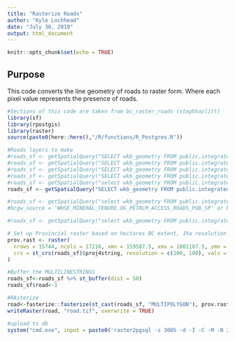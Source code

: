 ```yaml
---
title: "Rasterize Roads"
author: "Kyle Lochhead"
date: "July 30, 2019"
output: html_document
---
```


<!-- # Copyright 2018 Province of British Columbia
# 
# Licensed under the Apache License, Version 2.0 (the "License");
# you may not use this file except in compliance with the License.
# You may obtain a copy of the License at
# 
# http://www.apache.org/licenses/LICENSE-2.0
# 
# Unless required by applicable law or agreed to in writing, software distributed under the License is distributed on an "AS IS" BASIS,
# WITHOUT WARRANTIES OR CONDITIONS OF ANY KIND, either express or implied.
# See the License for the specific language governing permissions and limitations under the License.-->

```r
knitr::opts_chunk$set(echo = TRUE)
```

## Purpose

This code converts the line geometry of roads to raster form. Where each pixel value represents the presence of roads.

```r
#Sections of this code are taken from bc_raster_roads (stephhazlitt)
library(sf)
library(rpostgis)
library(raster)
source(paste0(here::here(),"/R/functions/R_Postgres.R"))

#Roads layers to make
#roads_sf <- getSpatialQuery("SELECT wkb_geometry FROM public.integrated_roads where road_surface = 'paved' and (road_class <> 'water' or road_class <> 'pedestrian');")
#roads_sf <- getSpatialQuery("SELECT wkb_geometry FROM public.integrated_roads where road_surface = 'loose' and (road_class <> 'proposed');")
#roads_sf <- getSpatialQuery("SELECT wkb_geometry FROM public.integrated_roads where (road_surface = 'rough' or road_surface = 'seasonal') and (road_class <> 'proposed');")
#roads_sf <- getSpatialQuery("SELECT wkb_geometry FROM public.integrated_roads where (road_surface = 'unknown') and (road_class <> 'proposed');")
#roads_sf <- getSpatialQuery("select wkb_geometry FROM public.integrated_roads where bcgw_source = 'WHSE_BASEMAPPING.TRIM_TRANSPORTATION_LINES'")
roads_sf <- getSpatialQuery("SELECT wkb_geometry FROM public.integrated_roads where (road_surface <> 'paved') and (road_class <> 'proposed');")

#roads_sf <- getSpatialQuery("select wkb_geometry FROM public.integrated_roads where bcgw_source = 'WHSE_MINERAL_TENURE.OG_PETRLM_DEV_RDS_PRE06_PUB_SP' or
#bcgw_source = 'WHSE_MINERAL_TENURE.OG_PETRLM_ACCESS_ROADS_PUB_SP' or bcgw_source = 'WHSE_MINERAL_TENURE.OG_PETRLM_DEV_ROADS_PUB_SP'")

#roads_sf <- getSpatialQuery("select wkb_geometry FROM public.integrated_roads where bcgw_source = 'WHSE_FOREST_VEGETATION.RSLT_FOREST_COVER_INV_SVW' or bcgw_source = 'WHSE_FOREST_TENURE.FTEN_ROAD_SECTION_LINES_SVW' or bcgw_source = 'WHSE_FOREST_TENURE.ABR_ROAD_SECTION_LINE'")

# Set up Provincial raster based on hectares BC extent, 1ha resolution and projection
prov.rast <- raster(
  nrows = 15744, ncols = 17216, xmn = 159587.5, xmx = 1881187.5, ymn = 173787.5, ymx = 1748187.5, 
  crs = st_crs(roads_sf)$proj4string, resolution = c(100, 100), vals = 0
)

#Buffer the MULTILINESTRINGS
roads_sf<-roads_sf %>% st_buffer(dist = 50)
roads_sf$road<-1

#RAsterize
road<-fasterize::fasterize(st_cast(roads_sf, "MULTIPOLYGON"), prov.rast, field = "road")
writeRaster(road, "road.tif", overwrite = TRUE)

#upload to db
system("cmd.exe", input = paste0('raster2pgsql -s 3005 -d -I -C -M -N 2147483648  ', here::here(), '/R/params/road.tif -t 100x100 rast.crds_resource | psql postgres://', keyring::key_get('dbuser', keyring = 'postgreSQL'), ':', keyring::key_get('dbpass', keyring = 'postgreSQL'), '@', keyring::key_get('dbhost', keyring = 'postgreSQL'), ':5432/clus'), show.output.on.console = FALSE, invisible = TRUE)



```

